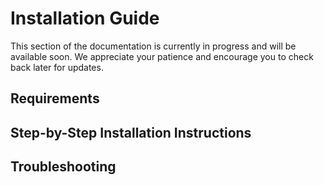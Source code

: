 # Installation Guide

This section of the documentation is currently in progress and will be available soon. We appreciate your patience and encourage you to check back later for updates.

## Requirements

## Step-by-Step Installation Instructions

## Troubleshooting
